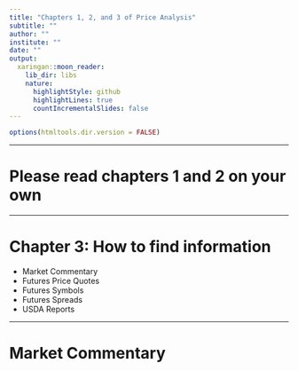 ```yaml
---
title: "Chapters 1, 2, and 3 of Price Analysis"
subtitle: ""
author: ""
institute: ""
date: ""
output:
  xaringan::moon_reader:
    lib_dir: libs
    nature:
      highlightStyle: github
      highlightLines: true
      countIncrementalSlides: false
---
```




```r
options(htmltools.dir.version = FALSE)
```


---

# Please read chapters 1 and 2 on your own

---

# Chapter 3: How to find information

+ Market Commentary
+ Futures Price Quotes
 + Futures Symbols
+ Futures Spreads
+ USDA Reports

---

# Market Commentary

